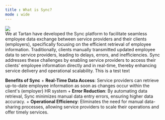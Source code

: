```yaml
---
title : What is Sync?
mode : wide
---
```


<Frame>
    <img src="/images/hero.png"/>
</Frame>

<br/>
We at Tartan have developed the Sync platform to facilitate seamless employee data exchange between service providers and their clients (employers), specifically focusing on the efficient retrieval of employee information. Traditionally, clients manually transmitted updated employee data to service providers, leading to delays, errors, and inefficiencies. Sync addresses these challenges by enabling service providers to access their clients' employee information directly and in real-time, thereby enhancing service delivery and operational scalability.
This is a test text

**Benefits of Sync**
    + **Real-Time Data Access**: Service providers can retrieve up-to-date employee information as soon as changes occur within the client's (employer) HR system
    + **Error Reduction**: By automating data retrieval, Sync minimizes manual data entry errors, ensuring higher data accuracy.
    + **Operational Efficiency**: Eliminates the need for manual data-sharing processes, allowing service providers to scale their operations and offer timely services.

<CardGroup cols={3}>

</CardGroup>